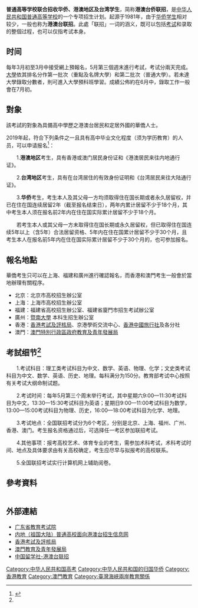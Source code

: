 {{中国教育|expanded=教育体系}}
'''普通高等学校联合招收华侨、港澳地区及台湾学生'''，简称'''港澳台侨联招'''，是[[中华人民共和国|中华人民共和国]][[普通高等学校|普通高等学校]]的一个专项招生计划。起源于1981年，由于[[华侨|华侨]][[学生|学生]]相对较少，一般也称为'''港澳台联招'''。此處「联招」一词的涵义，既可以包括[[考试|考试]]和录取的整個过程，也可以仅指考试本身。

==时间==
每年3月初至3月中接受網上預報名，5月第三個週末進行考試，考试分兩天完成。[[大學|大學]]依其排名分作第一批次（重點及名牌大學）和第二批次（普通大學）。若未達大學錄取分數者，則可進入大學預科班學習。成績公佈約在6月中，錄取工作一般會在7月初。

==對象==
該考試的對象為具備高中學歷之港澳台居民和定居外國的華僑人士。

2019年起，符合下列条件之一且具有高中毕业文化程度（须为学历教育）的人员，可以申请报名<ref name=":0">{{Cite web|title=港澳台华侨联考报考条件、流程是什么？|url=http://www.gqb.gov.cn/news/2018/0724/45178.shtml|accessdate=2020-02-25|work=www.gqb.gov.cn|archive-date=2020-11-15|archive-url=https://web.archive.org/web/20201115162750/http://www.gqb.gov.cn/news/2018/0724/45178.shtml|dead-url=no}}</ref>：

　　1.'''港澳地区'''考生，具有香港或澳门居民身份证和《港澳居民来往内地通行证》。

　　2.'''台湾地区'''考生，具有在台湾居住的有效身份证明和《台湾居民来往大陆通行证》。

　　3.'''华侨'''考生，考生本人及其父母一方均须取得住在国长期或者永久居留权，并已在住在国连续居留2年（截至报名结束日），两年内累计居留不少于18个月，其中考生本人须在报名前2年内在住在国实际累计居留不少于18个月。

　　若考生本人或其父母一方未取得住在国长期或永久居留权，但已取得住在国连续5年以上（含5年）合法居留资格、5年内在住在国累计居留不少于30个月，且考生本人在报名前5年内在住在国实际累计居留不少于30个月的，也可参加报名。

==報名地點==
華僑考生只可以在上海、福建和廣州進行確認報名，而香港和澳門考生一般會於當地辦理有關程序。
* 北京：北京市高校招生辦公室
* 上海：上海市高校招生辦公室
* 福建：福建省高校招生辦公室、福建省廈門市招生考試辦公室
* 廣州：[[暨南大學|暨南大學]]     本科生招生辦公室
* 香港：[[香港考試及評核局|香港考試及評核局]]、京港學術交流中心、[[香港中國旅行社|香港中國旅行社]]及各分社
* 澳門：[[教育及青年發展局|澳門特別行政區政府教育及青年發展局]]

==考試细节<ref name=":0" />==
　　1.考试科目：理工类考试科目为中文、数学、英语、物理、化学；文史类考试科目为中文、数学、英语、历史、地理。每科满分为150分。教育部考试中心按照有关考试大纲命制试题。

　　2.考试时间：每年5月第三个周末举行考试，其中星期六9:00—11:30考试科目为中文，13:30—15:30考试科目为英语；星期日9:00—11:00考试科目为数学，13:00—15:00考试科目为物理、历史，16:00—18:00考试科目为化学、地理。

　　3.考试地点：全国联招考试分为6个考区，分别是北京、上海、福州、广州、香港、澳门。考生报名资格通过后，可选择任一考区参加联招考试。

　　4.其他事项：报考高校艺术、体育专业的考生，需参加术科考试，术科考试时间、地点及具体要求由有关高校确定，考生应尽早与拟报考的高校联系。

　　5.全国联招考试实行计算机网上辅助阅卷。

==參考資料==
<div class="references-small" style="-moz-column-count:2; column-count:2;">
<references />
</div>

==外部連結==
* [https://web.archive.org/web/20090221212450/http://www.eeagd.edu.cn/portal/bizdesk/PortaluserAction.do?dispatch=preLogin 广东省教育考试院]
* [https://web.archive.org/web/20120216081941/http://www.gatzs.com.cn/gatpz/index.do 内地（祖国大陆）普通高校面向港澳台招生信息网]
* [https://web.archive.org/web/20050107041631/http://www.hkeaa.edu.hk/ 香港考試及評核局]
*[https://www.dsedj.gov.mo 澳門教育及青年發展局] {{Wayback|url=https://www.dsedj.gov.mo/ |date=20211110042015 }}
* [http://www.chinaeducenter.com/sc/exams.php 中国留学社-港澳台联招] {{Wayback|url=http://www.chinaeducenter.com/sc/exams.php |date=20170702152008 }}

{{中国教育制度}}

[[Category:中华人民共和国高考|Category:中华人民共和国高考]]
[[Category:中华人民共和国的归国华侨|Category:中华人民共和国的归国华侨]]
[[Category:香港教育|Category:香港教育]]
[[Category:澳門教育|Category:澳門教育]]
[[Category:臺灣海峽兩岸教育關係|Category:臺灣海峽兩岸教育關係]]